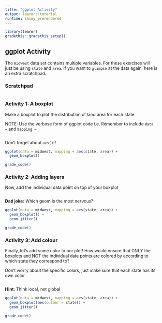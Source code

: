 ```yaml
---
title: "ggplot Activity"
output: learnr::tutorial
runtime: shiny_prerendered
---
```

```r
library(learnr)
gradethis::gradethis_setup()
```
## ggplot Activity

The `midwest` data set contains multiple variables. For these exercises will just be using `state` and `area`. If you want to `glimpse` at the data again, here is an extra scratchpad.

### Scratchpad
```r

```

### Activity 1: A boxplot

Make a boxplot to plot the distribution of land area for each state  

NOTE: Use the verbose form of ggplot code i.e. Remember to include `data = ` and `mapping = `

```r

```

<div id="boxplot-hint">
Don't forget about `aes()`!!
</div>

```r
ggplot(data = midwest, mapping = aes(state, area)) +
  geom_boxplot()
```

```r
grade_code()
```

### Activity 2: Adding layers

Now, add the individual data point on top of your boxplot

```r

```

<div id="jitter-boxplot-hint">
**Dad joke:** Which geom is the most nervous?
</div>

```r
ggplot(data = midwest, mapping = aes(state, area)) +
  geom_boxplot() +
  geom_jitter()
```

```r
grade_code()
```

### Activity 3: Add colour

Finally, let's add some color to our plot! How would ensure that ONLY the boxplots and NOT the individual data points are colored by according to which state they correspond to?  

Don't worry about the specific colors, just make sure that each state has its own color  

```r

```

<div id="add-color-hint">
**Hint:** Think local, not global
</div>

```r
ggplot(data = midwest, mapping = aes(state, area)) +
  geom_boxplot(aes(colour = state)) +
  geom_jitter()
```

```r
grade_code()
```